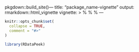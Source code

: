 pkgdown::build_site()---
title: "package_name-vignette"
output: rmarkdown::html_vignette
vignette: >
  %\VignetteIndexEntry{package_name-vignette}
  %\VignetteEngine{knitr::rmarkdown}
  %\VignetteEncoding{UTF-8}
---

```r
knitr::opts_chunk$set(
  collapse = TRUE,
  comment = "#>"
)
```

```r
library(RDataPeek)
```
